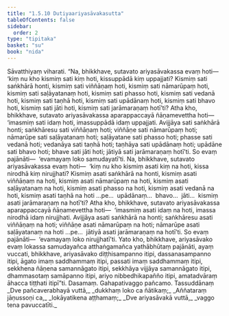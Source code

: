 ```yaml
---
title: "1.5.10 Dutiyaariyasāvakasutta"
tableOfContents: false
sidebar:
  order: 2
type: "tipitaka"
basket: "su"
book: "nida"
---
```



<DynamicBreadcrumb />

<Division number="50" book="nida">

<Paragraph number="356" book="nida">
Sāvatthiyaṃ viharati. “Na, bhikkhave, sutavato ariyasāvakassa evaṃ hoti—  ‘kiṃ nu kho kismiṃ sati kiṃ hoti, kissuppādā kiṃ uppajjati? Kismiṃ sati saṅkhārā honti, kismiṃ sati viññāṇaṃ hoti, kismiṃ sati nāmarūpaṃ hoti, kismiṃ sati saḷāyatanaṃ hoti, kismiṃ sati phasso hoti, kismiṃ sati vedanā hoti, kismiṃ sati taṇhā hoti, kismiṃ sati upādānaṃ hoti, kismiṃ sati bhavo hoti, kismiṃ sati jāti hoti, kismiṃ sati jarāmaraṇaṃ hotī’ti?
</Paragraph>

<Paragraph number="357" book="nida">
Atha kho, bhikkhave, sutavato ariyasāvakassa aparappaccayā ñāṇamevettha hoti—  ‘imasmiṃ sati idaṃ hoti, imassuppādā idaṃ uppajjati. Avijjāya sati saṅkhārā honti; saṅkhāresu sati viññāṇaṃ hoti; viññāṇe sati nāmarūpaṃ hoti; nāmarūpe sati saḷāyatanaṃ hoti; saḷāyatane sati phasso hoti; phasse sati vedanā hoti; vedanāya sati taṇhā hoti; taṇhāya sati upādānaṃ hoti; upādāne sati bhavo hoti; bhave sati jāti hoti; jātiyā sati jarāmaraṇaṃ hotī’ti. So evaṃ pajānāti—  ‘evamayaṃ loko samudayatī’ti.
</Paragraph>

<Paragraph number="358" book="nida">
Na, bhikkhave, sutavato ariyasāvakassa evaṃ hoti—  ‘kiṃ nu kho kismiṃ asati kiṃ na hoti, kissa nirodhā kiṃ nirujjhati? Kismiṃ asati saṅkhārā na honti, kismiṃ asati viññāṇaṃ na hoti, kismiṃ asati nāmarūpaṃ na hoti, kismiṃ asati saḷāyatanaṃ na hoti, kismiṃ asati phasso na hoti, kismiṃ asati vedanā na hoti, kismiṃ asati taṇhā na hoti …pe…  upādānaṃ…  bhavo…  jāti…  kismiṃ asati jarāmaraṇaṃ na hotī’ti?
</Paragraph>

<Paragraph number="359" book="nida">
Atha kho, bhikkhave, sutavato ariyasāvakassa aparappaccayā ñāṇamevettha hoti—  ‘imasmiṃ asati idaṃ na hoti, imassa nirodhā idaṃ nirujjhati. Avijjāya asati saṅkhārā na honti; saṅkhāresu asati viññāṇaṃ na hoti; viññāṇe asati nāmarūpaṃ na hoti; nāmarūpe asati saḷāyatanaṃ na hoti …pe…  jātiyā asati jarāmaraṇaṃ na hotī’ti. So evaṃ pajānāti—  ‘evamayaṃ loko nirujjhatī’ti.
</Paragraph>

<Paragraph number="360" book="nida">
Yato kho, bhikkhave, ariyasāvako evaṃ lokassa samudayañca atthaṅgamañca yathābhūtaṃ pajānāti, ayaṃ vuccati, bhikkhave, ariyasāvako diṭṭhisampanno itipi, dassanasampanno itipi, āgato imaṃ saddhammaṃ itipi, passati imaṃ saddhammaṃ itipi, sekkhena ñāṇena samannāgato itipi, sekkhāya vijjāya samannāgato itipi, dhammasotaṃ samāpanno itipi, ariyo nibbedhikapañño itipi, amatadvāraṃ āhacca tiṭṭhati itipī”ti.

</Paragraph>
</Division>

<Paragraph number="361" type="center" book="nida">
Dasamaṃ.



</Paragraph>

<Paragraph number="362" type="center" book="nida">
Gahapativaggo pañcamo.



</Paragraph>

<Paragraph number="363" type="center" book="nida">
Tassuddānaṃ


</Paragraph>

<Paragraph number="364" type="verses" book="nida">
_Dve pañcaverabhayā vuttā,_  
_dukkhaṃ loko ca ñātikaṃ;_  
_Aññataraṃ jāṇussoṇi ca,_  
_lokāyatikena aṭṭhamaṃ;_  
_Dve ariyasāvakā vuttā,_  
_vaggo tena pavuccatīti._
</Paragraph>